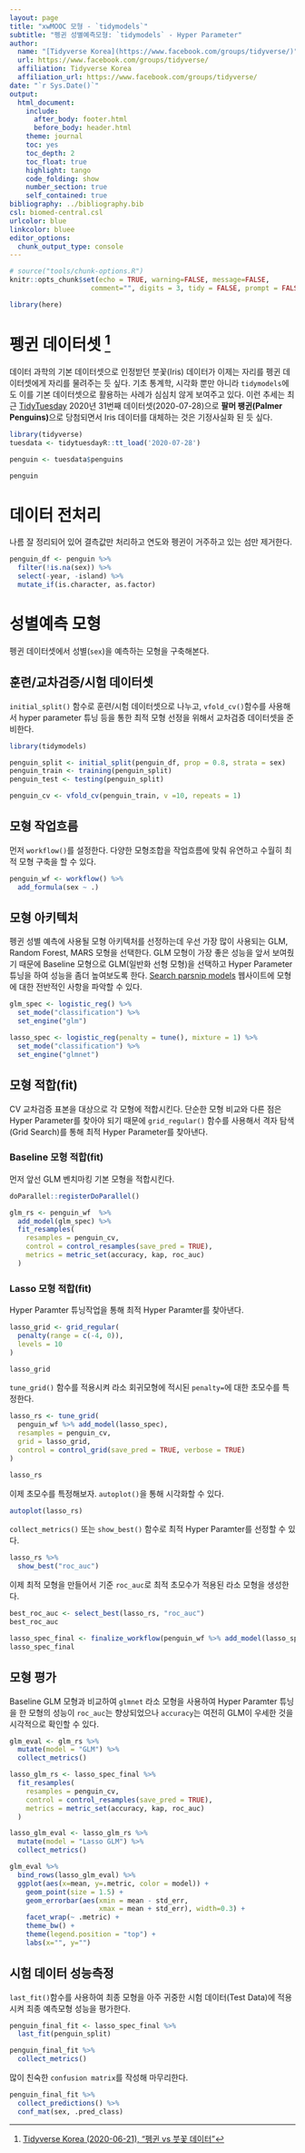 ```yaml
---
layout: page
title: "xwMOOC 모형 - `tidymodels`"
subtitle: "펭귄 성별예측모형: `tidymodels` - Hyper Parameter"
author:
  name: "[Tidyverse Korea](https://www.facebook.com/groups/tidyverse/)"
  url: https://www.facebook.com/groups/tidyverse/
  affiliation: Tidyverse Korea
  affiliation_url: https://www.facebook.com/groups/tidyverse/
date: "`r Sys.Date()`"
output:
  html_document: 
    include:
      after_body: footer.html
      before_body: header.html
    theme: journal
    toc: yes
    toc_depth: 2
    toc_float: true
    highlight: tango
    code_folding: show
    number_section: true
    self_contained: true
bibliography: ../bibliography.bib
csl: biomed-central.csl
urlcolor: blue
linkcolor: bluee
editor_options: 
  chunk_output_type: console
---
```


``` r
# source("tools/chunk-options.R")
knitr::opts_chunk$set(echo = TRUE, warning=FALSE, message=FALSE,
                    comment="", digits = 3, tidy = FALSE, prompt = FALSE, fig.align = 'center')

library(here)
```


# 펭귄 데이터셋 [^penguins-dataset] {#penguins-dataset}

[^penguins-dataset]: [Tidyverse Korea (2020-06-21), "펭귄 vs 붓꽃 데이터"](https://statkclee.github.io/data-science/ds-iris-penguin.html)

데이터 과학의 기본 데이터셋으로 인정받던 붓꽃(Iris) 데이터가 이제는 자리를 펭귄 데이터셋에게 자리를 물려주는 듯 싶다. 기초 통계학, 시각화 뿐만 아니라 `tidymodels`에도 이를 기본 데이터셋으로 활용하는 사례가 심심치 않게 보여주고 있다. 이런 추세는 최근 [TidyTuesday](https://github.com/rfordatascience/tidytuesday) 2020년 31번째 데이터셋(2020-07-28)으로 **팔머 팽귄(Palmer Penguins)**으로 당첨되면서 Iris 데이터를 대체하는 것은 기정사실화 된 듯 싶다.

```r
library(tidyverse)
tuesdata <- tidytuesdayR::tt_load('2020-07-28')

penguin <- tuesdata$penguins

penguin
```


# 데이터 전처리 {#preprocessing-dataset}

나름 잘 정리되어 있어 결측값만 처리하고 연도와 펭귄이 거주하고 있는 섬만 제거한다.

```r
penguin_df <- penguin %>%
  filter(!is.na(sex)) %>%
  select(-year, -island) %>% 
  mutate_if(is.character, as.factor)
```


# 성별예측 모형 {#predict-sex}

펭귄 데이터셋에서 성별(`sex`)을 예측하는 모형을 구축해본다.

## 훈련/교차검증/시험 데이터셋 {#predict-sex-split}

`initial_split()` 함수로 훈련/시험 데이터셋으로 나누고, `vfold_cv()`함수를 사용해서 hyper parameter 튜닝 등을 통한 최적 모형 선정을 위해서 교차검증 데이터셋을 준비한다.

```r
library(tidymodels)

penguin_split <- initial_split(penguin_df, prop = 0.8, strata = sex)
penguin_train <- training(penguin_split)
penguin_test <- testing(penguin_split)

penguin_cv <- vfold_cv(penguin_train, v =10, repeats = 1) 
```

## 모형 작업흐름 {#predict-sex-model-workflow}

먼저 `workflow()`를 설정한다. 다양한 모형조합을 작업흐름에 맞춰 유연하고 수월히 최적 모형 구축을 할 수 있다.

```r
penguin_wf <- workflow() %>%
  add_formula(sex ~ .)
```

## 모형 아키텍처 {#predict-sex-model-architecture}

펭귄 성별 예측에 사용될 모형 아키텍처를 선정하는데 우선 가장 많이 사용되는 GLM, Random Forest, MARS 모형을 선택한다. GLM 모형이 가장 좋은 성능을 앞서 보여줬기 때문에 Baseline 모형으로 GLM(일반화 선형 모형)을 선택하고 Hyper Parameter 튜닝을 하여 성능을 좀더 높여보도록 한다. [Search parsnip models](https://www.tidymodels.org/find/parsnip/) 웹사이트에 모형에 대한 전반적인 사항을 파악할 수 있다. 


```r
glm_spec <- logistic_reg() %>%
  set_mode("classification") %>% 
  set_engine("glm") 

lasso_spec <- logistic_reg(penalty = tune(), mixture = 1) %>%
  set_mode("classification") %>%
  set_engine("glmnet")
```

## 모형 적합(fit) {#predict-sex-model-fit}

CV 교차검증 표본을 대상으로 각 모형에 적합시킨다. 단순한 모형 비교와 다른 점은 Hyper Parameter를 찾아야 되기 때문에 `grid_regular()` 함수를 사용해서 격자 탐색(Grid Search)를 통해 최적 Hyper Parameter를 찾아낸다. 

### Baseline 모형 적합(fit) {#predict-sex-model-fit-baseline}

먼저 앞선 GLM 벤치마킹 기본 모형을 적합시킨다.

```r
doParallel::registerDoParallel()

glm_rs <- penguin_wf  %>% 
  add_model(glm_spec) %>% 
  fit_resamples(
    resamples = penguin_cv,
    control = control_resamples(save_pred = TRUE),
    metrics = metric_set(accuracy, kap, roc_auc)
  )
```

### Lasso 모형 적합(fit) {#predict-sex-model-fit-baseline-hp}

Hyper Paramter 튜닝작업을 통해 최적 Hyper Paramter를 찾아낸다. 

```r
lasso_grid <- grid_regular(
  penalty(range = c(-4, 0)),
  levels = 10
)

lasso_grid
```

`tune_grid()` 함수를 적용시켜 라소 회귀모형에 적시된 `penalty=`에 대한 초모수를 특정한다.

```r
lasso_rs <- tune_grid(
  penguin_wf %>% add_model(lasso_spec),
  resamples = penguin_cv,
  grid = lasso_grid, 
  control = control_grid(save_pred = TRUE, verbose = TRUE)
) 

lasso_rs
```

이제 초모수를 특정해보자. `autoplot()`을 통해 시각화할 수 있다.

```r
autoplot(lasso_rs)
```

`collect_metrics()` 또는 `show_best()` 함수로 최적 Hyper Paramter를 선정할 수 있다.

```r
lasso_rs %>% 
  show_best("roc_auc")
```

이제 최적 모형을 만들어서 기준 `roc_auc`로 최적 초모수가 적용된 라소 모형을 생성한다.

```r
best_roc_auc <- select_best(lasso_rs, "roc_auc")
best_roc_auc

lasso_spec_final <- finalize_workflow(penguin_wf %>% add_model(lasso_spec), best_roc_auc)
lasso_spec_final
```

## 모형 평가 {#evaluate-model}

Baseline GLM 모형과 비교하여 `glmnet` 라소 모형을 사용하여 Hyper Paramter 튜닝을 한 모형의 성능이 `roc_auc`는 향상되었으나 `accuracy`는 여전히 GLM이 우세한 것을 시각적으로 확인할 수 있다.

```r
glm_eval <- glm_rs %>% 
  mutate(model = "GLM") %>% 
  collect_metrics() 

lasso_glm_rs <- lasso_spec_final %>% 
  fit_resamples(
    resamples = penguin_cv,
    control = control_resamples(save_pred = TRUE),
    metrics = metric_set(accuracy, kap, roc_auc)
  )

lasso_glm_eval <- lasso_glm_rs %>% 
  mutate(model = "Lasso GLM") %>% 
  collect_metrics() 

glm_eval %>% 
  bind_rows(lasso_glm_eval) %>% 
  ggplot(aes(x=mean, y=.metric, color = model)) +
    geom_point(size = 1.5) +
    geom_errorbar(aes(xmin = mean - std_err,
                      xmax = mean + std_err), width=0.3) +
    facet_wrap(~ .metric) +
    theme_bw() +
    theme(legend.position = "top") +
    labs(x="", y="")
```

## 시험 데이터 성능측정 {#evaluate-model-test}

`last_fit()`함수를 사용하여 최종 모형을 아주 귀중한 시험 데이터(Test Data)에 적용시켜 최종 예측모형 성능을 평가한다.

```r
penguin_final_fit <- lasso_spec_final %>%
  last_fit(penguin_split)

penguin_final_fit %>% 
  collect_metrics()
```

많이 친숙한 `confusion matrix`를 작성해 마무리한다.

```r
penguin_final_fit %>% 
  collect_predictions() %>%
  conf_mat(sex, .pred_class)
```

